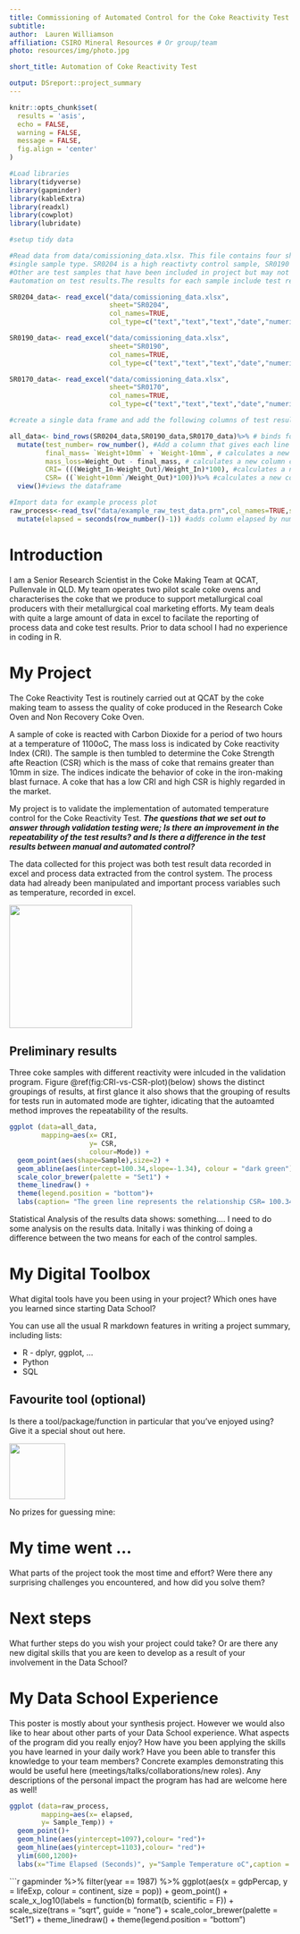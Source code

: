 ```yaml
---
title: Commissioning of Automated Control for the Coke Reactivity Test
subtitle: 
author:  Lauren Williamson
affiliation: CSIRO Mineral Resources # Or group/team
photo: resources/img/photo.jpg

short_title: Automation of Coke Reactivity Test

output: DSreport::project_summary
---
```

```r
knitr::opts_chunk$set(
  results = 'asis',
  echo = FALSE,
  warning = FALSE,
  message = FALSE,
  fig.align = 'center'
)

#Load libraries
library(tidyverse)
library(gapminder)
library(kableExtra)
library(readxl)
library(cowplot)
library(lubridate)

#setup tidy data

#Read data from data/comissioning_data.xlsx. This file contains four sheets each of which contain the data from a 
#single sample type. SR0204 is a high reactivty control sample, SR0190 is a low reactivity control sample SR0170 is a medium reactivity control sample and 
#Other are test samples that have been included in project but may not be used for assessing the effect of process
#automation on test results.The results for each sample include test results as well as process data. 

SR0204_data<- read_excel("data/comissioning_data.xlsx",
                         sheet="SR0204",
                         col_names=TRUE,
                         col_type=c("text","text","text","date","numeric","numeric","numeric","numeric","numeric","numeric","numeric","numeric","numeric","date","numeric","date","numeric","date","numeric","date","date","date","text")) #reads data in sheet SR0204 of the file comissioning_data.xlsx, column types have been specified to facilitate binding rows.

SR0190_data<- read_excel("data/comissioning_data.xlsx",
                         sheet="SR0190",
                         col_names=TRUE,
                         col_type=c("text","text","text","date","numeric","numeric","numeric","numeric","numeric","numeric","numeric","numeric","numeric","date","numeric","date","numeric","date","numeric","date","date","date","text")) #reads data in sheet SR0190 of the file comissioning_data.xlsx, column types have been specified to facilitate binding rows.

SR0170_data<- read_excel("data/comissioning_data.xlsx",
                         sheet="SR0170",
                         col_names=TRUE,
                         col_type=c("text","text","text","date","numeric","numeric","numeric","numeric","numeric","numeric","numeric","numeric","numeric","date","numeric","date","numeric","date","numeric","date","date","date","text")) #reads data in sheet SR0170 of the file comissioning_data.xlsx, column types have been specified to facilitate binding rows.

#create a single data frame and add the following columns of test results test_number,final_mass,mass_loss,CRI and CSR. 

all_data<- bind_rows(SR0204_data,SR0190_data,SR0170_data)%>% # binds four data frames SR0204_data, SR0190_data and SR0170 into a single data frame and assigns the variable all_data
  mutate(test_number= row_number(), #Add a column that gives each line a unique identifier
         final_mass= `Weight+10mm` + `Weight-10mm`, # calculates a new column called final_mass by adding `Weight+10mm` and `Weight-10mm`columns.
         mass_loss=Weight_Out - final_mass, # calculates a new column called mass_loss by subracting Weight_out from final_mass
         CRI= (((Weight_In-Weight_Out)/Weight_In)*100), #calculates a new column called CRI using formula ((Weight_In - Weight_Out)/Weight_In) *100
         CSR= ((`Weight+10mm`/Weight_Out)*100))%>% #calculates a new column called CSR by using formula (`Weight+10mm`/Weight_Out)*100
  view()#views the dataframe

#Import data for example process plot 
raw_process<-read_tsv("data/example_raw_test_data.prn",col_names=TRUE,skip=4)%>% #read data from file data/example_raw_test_data.prn, skipping the first 4 rows as they contain metadata, assigns dataframe to raw_process
  mutate(elapsed = seconds(row_number()-1)) #adds column elapsed by numbering the rows, because we know that an observation has been taken every second for the duration of the test. 
```

# Introduction
I am a Senior Research Scientist in the Coke Making Team at QCAT, Pullenvale in QLD. My team operates two pilot scale coke ovens and characterises the coke that we produce to support metallurgical coal producers with their metallurgical coal marketing efforts. My team deals with quite a large amount of data in excel to facilate the reporting of process data and coke test results. Prior to data school I had no experience in coding in R. 

# My Project
<div class= "col-md-8"> 
The Coke Reactivity Test is routinely carried out at QCAT by the coke making team to assess the quality of coke produced in the Research Coke Oven and Non Recovery Coke Oven. 

A sample of coke is reacted with Carbon Dioxide for a period of two hours at a temperature of 1100oC, The mass loss is indicated by Coke reactivity Index (CRI). The sample is then tumbled to determine the Coke Strength afte Reaction (CSR) which is the mass of coke that remains greater than 10mm in size. The indices indicate the behavior of coke in the iron-making blast furnace. A coke that has a low CRI and high CSR is highly regarded in the market.

My project is to validate the implementation of automated temperature control for the Coke Reactivity Test. ***The questions that we set out to answer through validation testing were; Is there an improvement in the repeatability of the test results? and Is there a difference in the test results between manual and automated control?***

The data collected for this project was both test result data recorded in excel and process data extracted from the control system. The process data had already been manipulated and important process variables such as temperature, recorded in excel. 
</div>

<div class= "col-md-4"> 
![](resources/img/DanCSR.jpg){width=220px}
</div>

<!-- I'd like to fix the centring of this image to the middle of the column. Also the preliminary results show in the col unless the picture size is large enough. strangely. --> 

## Preliminary results
Three coke samples with different reactivity were inlcuded in the validation program. Figure \@ref(fig:CRI-vs-CSR-plot)(below) shows the distinct groupings of results, at first glance it also shows that the grouping of results for tests run in automated mode are tighter, idicating that the autoamted method improves the repeatability of the results. 

```r
ggplot (data=all_data, 
        mapping=aes(x= CRI,
                    y= CSR,
                    colour=Mode)) +
  geom_point(aes(shape=Sample),size=2) +
  geom_abline(aes(intercept=100.34,slope=-1.34), colour = "dark green")+
  scale_color_brewer(palette = "Set1") +
  theme_linedraw() +
  theme(legend.position = "bottom")+
  labs(caption= "The green line represents the relationship CSR= 100.34 -1.34*CRI (Koval, Sakurovs & Hockings 2018)")
```
Statistical Analysis of the results data shows: something.... I need to do some analysis on the results data. Initally i was thinking of doing a difference between the two means for each of the control samples. 

# My Digital Toolbox

What digital tools have you been using in your project? Which ones have you learned since starting 
Data School?

You can use all the usual R markdown features in writing a project summary, including lists:

* R - dplyr, ggplot, ...
* Python
* SQL

## Favourite tool (optional)

Is there a tool/package/function in particular that you've enjoyed using? Give it a special shout out here.

![](https://raw.githubusercontent.com/tidyverse/ggplot2/master/man/figures/logo.png){.pull-right width=100px}

No prizes for guessing mine:

# My time went ...

What parts of the project took the most time and effort? Were there any surprising challenges you
encountered, and how did you solve them?

# Next steps

What further steps do you wish your project could take? Or are there any new digital skills that you
are keen to develop as a result of your involvement in the Data School?

# My Data School Experience

This poster is mostly about your synthesis project. However we would also like to hear about other
parts of your Data School experience. What aspects of the program did you really enjoy? How have you
been applying the skills you have learned in your daily work? Have you been able to transfer this 
knowledge to your team members? Concrete examples demonstrating this would be useful here
(meetings/talks/collaborations/new roles). Any descriptions of the personal impact the program has 
had are welcome here as well!

```r
ggplot (data=raw_process, 
        mapping=aes(x= elapsed,
        y= Sample_Temp)) +
  geom_point()+
  geom_hline(aes(yintercept=1097),colour= "red")+
  geom_hline(aes(yintercept=1103),colour= "red")+
  ylim(600,1200)+
  labs(x="Time Elapsed (Seconds)", y="Sample Temperature oC",caption = "Temperature control limits indicated by red lines")

```

```r
gapminder %>% 
  filter(year == 1987) %>% 
  ggplot(aes(x = gdpPercap, y = lifeExp, colour = continent, size = pop)) +
  geom_point() +
  scale_x_log10(labels = function(b) format(b, scientific = F)) +
  scale_size(trans = "sqrt", guide = "none") +
  scale_color_brewer(palette = "Set1") +
  theme_linedraw() +
  theme(legend.position = "bottom")